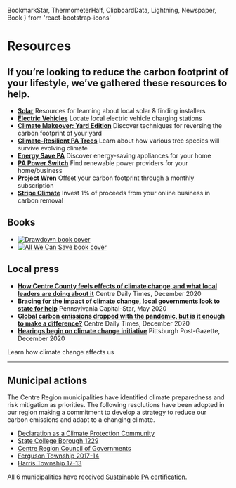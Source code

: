   BookmarkStar,
  ThermometerHalf,
  ClipboardData,
  Lightning,
  Newspaper,
  Book
} from 'react-bootstrap-icons'


<Meta
  title="Sustainability Resources"
  description="If you’re looking to reduce the carbon footprint of your lifestyle in central Pennsylvania, we’ve gathered these resources to help."
  image="https://centresustains.com/cards/resources.jpg"
/>

# <BookmarkStar /> Resources

## If you’re looking to reduce the carbon footprint of your lifestyle, we’ve gathered these resources to help.

- **[Solar](/solar)**
  Resources for learning about local solar & finding installers
- **[Electric Vehicles](/electric-vehicles)**
  Locate local electric vehicle charging stations
- **[Climate Makeover: Yard Edition](https://www.audubon.org/news/your-yard-stealthy-fossil-fuel-guzzler-give-it-climate-makeover)**
  Discover techniques for reversing the carbon footprint of your yard
- **[Climate-Resilient PA Trees](https://www.dcnr.pa.gov/GoodNatured/pages/Article.aspx?post=83)**
  Learn about how various tree species will survive evolving climate
- **[Energy Save PA](https://energysavepa-home.com)**
  Discover energy-saving appliances for your home
- **[PA Power Switch](https://www.papowerswitch.com)**
  Find renewable power providers for your home/business
- **[Project Wren](https://projectwren.com)**
  Offset your carbon footprint through a monthly subscription
- **[Stripe Climate](https://stripe.com/climate)**
  Invest 1% of proceeds from your online business in carbon removal

## Books <Book />

- [<Image src="/progress/drawdown.jpg" width={545} height={698} alt="Drawdown book cover" />](https://www.penguinrandomhouse.com/books/549348/drawdown-by-edited-by-paul-hawken/)
- [<Image src="/progress/all_we_can_save.jpg" width={470} height={717} alt="All We Can Save book cover" />](https://www.allwecansave.earth/)

## Local press <Newspaper />

- **[How Centre County feels effects of climate change, and what local leaders are doing about it](https://www.centredaily.com/news/local/community/article247401845.html)**
  Centre Daily Times, December 2020
- **[Bracing for the impact of climate change, local governments look to state for help](https://www.penncapital-star.com/energy-environment/bracing-for-the-impact-of-climate-change-local-governments-look-to-state-for-help/)**
  Pennsylvania Capital-Star, May 2020
- **[Global carbon emissions dropped with the pandemic, but is it enough to make a difference?](https://centredaily.com/news/local/article247531850.html)**
  Centre Daily Times, December 2020
- **[Hearings begin on climate change initiative](https://www.post-gazette.com/news/environment/2020/12/08/pennsylvania-hearings-begin-climate-change-initiative-greenhouse-gas/stories/202012080119)**
  Pittsburgh Post-Gazette, December 2020

<NavCard to="/climate" color="azure" icon={ThermometerHalf}>
  Learn how climate change affects us
</NavCard>

---

## Municipal actions <Lightning />

The Centre Region municipalities have identified climate preparedness and risk mitigation as priorities.
The following resolutions have been adopted in our region making a commitment to develop a strategy to reduce our carbon emissions and adapt to a changing climate.

- [Declaration as a Climate Protection Community](/progress/res_protection.pdf)
- [State College Borough 1229](/progress/res_borough.pdf)
- [Centre Region Council of Governments](/progress/res_cog.pdf)
- [Ferguson Township 2017-14](/progress/res_ferguson.pdf)
- [Harris Township 17-13](/progress/res_harris.pdf)

All 6 municipalities have received [Sustainable PA certification](https://www.crcog.net/index.asp?SEC=38404D85-5DA8-4C86-9407-B8822B4543B6).
